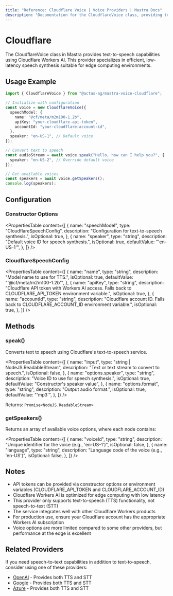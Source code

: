 ```yaml
---
title: "Reference: Cloudflare Voice | Voice Providers | Mastra Docs"
description: "Documentation for the CloudflareVoice class, providing text-to-speech capabilities using Cloudflare Workers AI."
---
```


# Cloudflare

The CloudflareVoice class in Mastra provides text-to-speech capabilities using Cloudflare Workers AI. This provider specializes in efficient, low-latency speech synthesis suitable for edge computing environments.

## Usage Example

```typescript
import { CloudflareVoice } from "@actus-ag/mastra-voice-cloudflare";

// Initialize with configuration
const voice = new CloudflareVoice({
  speechModel: {
    name: "@cf/meta/m2m100-1.2b",
    apiKey: "your-cloudflare-api-token",
    accountId: "your-cloudflare-account-id",
  },
  speaker: "en-US-1", // Default voice
});

// Convert text to speech
const audioStream = await voice.speak("Hello, how can I help you?", {
  speaker: "en-US-2", // Override default voice
});

// Get available voices
const speakers = await voice.getSpeakers();
console.log(speakers);
```

## Configuration

### Constructor Options

<PropertiesTable
  content={[
    {
      name: "speechModel",
      type: "CloudflareSpeechConfig",
      description: "Configuration for text-to-speech synthesis.",
      isOptional: true,
    },
    {
      name: "speaker",
      type: "string",
      description: "Default voice ID for speech synthesis.",
      isOptional: true,
      defaultValue: "'en-US-1'",
    },
  ]}
/>

### CloudflareSpeechConfig

<PropertiesTable
  content={[
    {
      name: "name",
      type: "string",
      description: "Model name to use for TTS.",
      isOptional: true,
      defaultValue: "'@cf/meta/m2m100-1.2b'",
    },
    {
      name: "apiKey",
      type: "string",
      description:
        "Cloudflare API token with Workers AI access. Falls back to CLOUDFLARE_API_TOKEN environment variable.",
      isOptional: true,
    },
    {
      name: "accountId",
      type: "string",
      description:
        "Cloudflare account ID. Falls back to CLOUDFLARE_ACCOUNT_ID environment variable.",
      isOptional: true,
    },
  ]}
/>

## Methods

### speak()

Converts text to speech using Cloudflare's text-to-speech service.

<PropertiesTable
  content={[
    {
      name: "input",
      type: "string | NodeJS.ReadableStream",
      description: "Text or text stream to convert to speech.",
      isOptional: false,
    },
    {
      name: "options.speaker",
      type: "string",
      description: "Voice ID to use for speech synthesis.",
      isOptional: true,
      defaultValue: "Constructor's speaker value",
    },
    {
      name: "options.format",
      type: "string",
      description: "Output audio format.",
      isOptional: true,
      defaultValue: "'mp3'",
    },
  ]}
/>

Returns: `Promise<NodeJS.ReadableStream>`

### getSpeakers()

Returns an array of available voice options, where each node contains:

<PropertiesTable
  content={[
    {
      name: "voiceId",
      type: "string",
      description: "Unique identifier for the voice (e.g., 'en-US-1')",
      isOptional: false,
    },
    {
      name: "language",
      type: "string",
      description: "Language code of the voice (e.g., 'en-US')",
      isOptional: false,
    },
  ]}
/>

## Notes

- API tokens can be provided via constructor options or environment variables (CLOUDFLARE_API_TOKEN and CLOUDFLARE_ACCOUNT_ID)
- Cloudflare Workers AI is optimized for edge computing with low latency
- This provider only supports text-to-speech (TTS) functionality, not speech-to-text (STT)
- The service integrates well with other Cloudflare Workers products
- For production use, ensure your Cloudflare account has the appropriate Workers AI subscription
- Voice options are more limited compared to some other providers, but performance at the edge is excellent

## Related Providers

If you need speech-to-text capabilities in addition to text-to-speech, consider using one of these providers:

- [OpenAI](./openai) - Provides both TTS and STT
- [Google](./google) - Provides both TTS and STT
- [Azure](./azure) - Provides both TTS and STT
